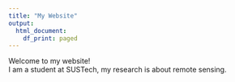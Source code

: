 ---
title: "My Website"
output:
  html_document:
    df_print: paged
---

Welcome to my website!  
I am a student at SUSTech, my research is about remote sensing.
